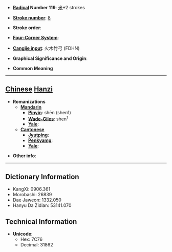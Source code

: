 * '''[[Wiktionary:Chinese radical index| Radical]] Number 119''': [[Wiktionary:Chinese radical index 米|米]]+2 strokes

* '''[[Wiktionary:Chinese total strokes index|Stroke number]]''': [[Wiktionary:Chinese total strokes index 8|8]]

* '''Stroke order''': 

* '''[[Wiktionary:Chinese four corner index|Four-Corner System]]''': 

* '''[[Wiktionary:Chinese Cangjie index|Cangjie input]]''': 火木竹弓 (FDHN)

* '''Graphical Significance and Origin''': 

* '''Common Meaning'''

----

== [[Chinese]] [[Hanzi]] ==

* '''Romanizations'''
** '''[[Mandarin]]'''
*** '''[[Pinyin]]''': shēn (shen1)
*** '''[[Wade-Giles]]''': shen<sup>1</sup>
*** '''[[Yale]]''': 
** '''[[Cantonese]]'''
*** '''[[Jyutping]]''':
*** '''[[Penkyamp]]''': 
*** '''[[Yale]]''': 

* '''Other info''': 

----

== Dictionary Information ==

* KangXi: 0906.361
* Morobashi: 26839
* Dae Jaweon: 1332.050
* Hanyu Da Zidian: 53141.070

== Technical Information ==

* '''Unicode''':
** Hex: 7C76
** Decimal: 31862